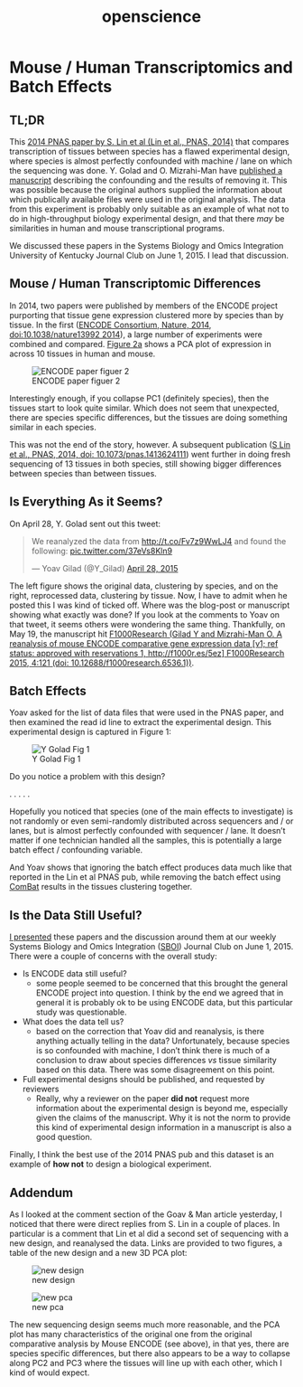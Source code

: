 % openscience

# Mouse / Human Transcriptomics and Batch Effects

## TL;DR

This [2014 PNAS paper by S. Lin et al (Lin et al., PNAS, 2014)](http://dx.doi.org/10.1073/pnas.1413624111) that compares transcription of tissues between species has a flawed experimental design, where species is almost perfectly confounded with machine / lane on which the sequencing was done. Y. Golad and O. Mizrahi-Man have [published a manuscript](http://f1000research.com/articles/4-121/v1) describing the confounding and the results of removing it. This was possible because the original authors supplied the information about which publically available files were used in the original analysis. The data from this experiment is probably only suitable as an example of what not to do in high-throughput biology experimental design, and that there *may* be similarities in human and mouse transcriptional programs.

We discussed these papers in the Systems Biology and Omics Integration University of Kentucky Journal Club on June 1, 2015. I lead that discussion.

## Mouse / Human Transcriptomic Differences

In 2014, two papers were published by members of the ENCODE project purporting that tissue gene expression clustered more by species than by tissue. In the first ([ENCODE Consortium, Nature, 2014, doi:10.1038/nature13992 2014](http://www.nature.com/nature/journal/v515/n7527/full/nature13992.html)), a large number of experiments were combined and compared. [Figure 2a](http://www.nature.com/nature/journal/v515/n7527/fig_tab/nature13992_F2.html) shows a PCA plot of expression in across 10 tissues in human and mouse.

![ENCODE paper figuer 2](http://www.nature.com/nature/journal/v515/n7527/images/nature13992-f2.jpg)

Interestingly enough, if you collapse PC1 (definitely species), then the tissues start to look quite similar. Which does not seem that unexpected, there are species specific differences, but the tissues are doing something similar in each species.

This was not the end of the story, however. A subsequent publication ([S Lin et al., PNAS, 2014, doi: 10.1073/pnas.1413624111](http://www.pnas.org/content/111/48/17224)) went further in doing fresh sequencing of 13 tissues in both species, still showing bigger differences between species than between tissues.

## Is Everything As it Seems?

On April 28, Y. Golad sent out this tweet:

<blockquote class="twitter-tweet" lang="en"><p lang="en" dir="ltr">We reanalyzed the data from <a href="http://t.co/Fv7z9WwLJ4">http://t.co/Fv7z9WwLJ4</a> and found the following: <a href="http://t.co/37eVs8Kln9">pic.twitter.com/37eVs8Kln9</a></p>&mdash; Yoav Gilad (@Y_Gilad) <a href="https://twitter.com/Y_Gilad/status/593088451462963202">April 28, 2015</a></blockquote>
<script async src="//platform.twitter.com/widgets.js" charset="utf-8"></script>

The left figure shows the original data, clustering by species, and on the right, reprocessed data, clustering by tissue. Now, I have to admit when he posted this I was kind of ticked off. Where was the blog-post or manuscript showing what exactly was done? If you look at the comments to Yoav on that tweet, it seems others were wondering the same thing. Thankfully, on May 19, the manuscript hit [F1000Research (Gilad Y and Mizrahi-Man O. A reanalysis of mouse ENCODE comparative gene expression data [v1; ref status: approved with reservations 1, http://f1000r.es/5ez] F1000Research 2015, 4:121 (doi: 10.12688/f1000research.6536.1))](http://f1000research.com/articles/4-121/v1).

## Batch Effects

Yoav asked for the list of data files that were used in the PNAS paper, and then examined the read id line to extract the experimental design. This experimental design is captured in Figure 1:

![Y Golad Fig 1](https://f1000researchdata.s3.amazonaws.com/manuscripts/7019/9f5f4330-d81d-46b8-9a3f-d8cb7aaf577e_figure1.gif)

Do you notice a problem with this design?

. 
.
.
.
.

Hopefully you noticed that species (one of the main effects to investigate) is not randomly or even semi-randomly distributed across sequencers and / or lanes, but is almost perfectly confounded with sequencer / lane. It doesn't matter if one technician handled all the samples, this is potentially a large batch effect / confounding variable. 

And Yoav shows that ignoring the batch effect produces data much like that reported in the Lin et al PNAS pub, while removing the batch effect using [ComBat](http://bioinformatics.oxfordjournals.org/content/28/6/882) results in the tissues clustering together.

## Is the Data Still Useful?

[I presented](https://docs.google.com/presentation/d/1_yA8RHdfodOV-5IoR-yb317KwaWgXFAvJntaIm8HYaU/edit?usp=sharing) these papers and the discussion around them at our weekly Systems Biology and Omics Integration ([SBOI](http://sboi.bioinformatics.uky.edu)) Journal Club on June 1, 2015. There were a couple of concerns with the overall study:

* Is ENCODE data still useful?
  * some people seemed to be concerned that this brought the general ENCODE project into question. I think by the end we agreed that in general it is probably ok to be using ENCODE data, but this particular study was questionable.
* What does the data tell us?
  * based on the correction that Yoav did and reanalysis, is there anything actually telling in the data? Unfortunately, because species is so confounded with machine, I don't think there is much of a conclusion to draw about species differences *vs* tissue similarity based on this data. There was some disagreement on this point.
* Full experimental designs should be published, and requested by reviewers
  * Really, why a reviewer on the paper **did not** request more information about the experimental design is beyond me, especially given the claims of the manuscript. Why it is not the norm to provide this kind of experimental design information in a manuscript is also a good question. 

Finally, I think the best use of the 2014 PNAS pub and this dataset is an example of **how not** to design a biological experiment.

## <a id="addendum"></a> Addendum 

As I looked at the comment section of the Goav & Man article yesterday, I noticed that there were direct replies from S. Lin in a couple of places. In particular is a comment that Lin et al did a second set of sequencing with a new design, and reanalysed the data. Links are provided to two figures, a table of the new design and a new 3D PCA plot:

![new design](figure/slin_tabl1part2.jpg)

![new pca](figure/slin_fig1part2.jpg)

The new sequencing design seems much more reasonable, and the PCA plot has many characteristics of the original one from the original comparative analysis by Mouse ENCODE (see above), in that yes, there are species specific differences, but there also appears to be a way to collapse along PC2 and PC3 where the tissues will line up with each other, which I kind of would expect.
